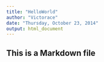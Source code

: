 ```yaml
---
title: "HelloWorld"
author: "Victorace"
date: "Thursday, October 23, 2014"
output: html_document
---
```

## This is a Markdown file 
